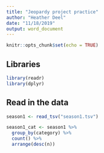 ```yaml
---
title: "Jeopardy project practice"
author: "Heather Deel"
date: "11/18/2019"
output: word_document
---
```


```r
knitr::opts_chunk$set(echo = TRUE)
```

## Libraries
```r
library(readr)
library(dplyr)
```


## Read in the data
```r
season1 <- read_tsv("season1.tsv")
```

```r
season1_cat <- season1 %>% 
  group_by(category) %>% 
  count() %>% 
  arrange(desc(n))
```












